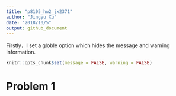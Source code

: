 ```yaml
---
title: "p8105_hw2_jx2371"
author: "Jingyu Xu"
date: "2018/10/5"
output: github_document
---
```


Firstly，I set a globle option which hides the message and warning information.
```r
knitr::opts_chunk$set(message = FALSE, warning = FALSE)
```

# Problem 1
